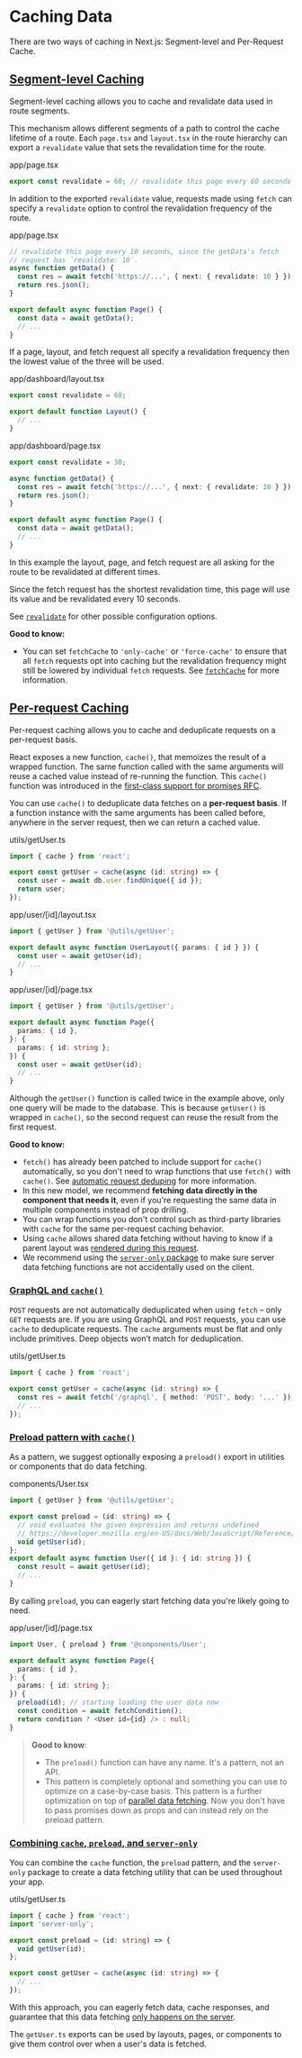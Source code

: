 # Caching Data

There are two ways of caching in Next.js: Segment-level and Per-Request Cache.

## [Segment-level Caching](#segment-level-caching)

Segment-level caching allows you to cache and revalidate data used in route segments.

This mechanism allows different segments of a path to control the cache lifetime of a route. Each `page.tsx` and `layout.tsx` in the route hierarchy can export a `revalidate` value that sets the revalidation time for the route.

app/page.tsx

```ts
export const revalidate = 60; // revalidate this page every 60 seconds
```

In addition to the exported `revalidate` value, requests made using `fetch` can specify a `revalidate` option to control the revalidation frequency of the route.

app/page.tsx

```ts
// revalidate this page every 10 seconds, since the getData's fetch
// request has `revalidate: 10`.
async function getData() {
  const res = await fetch('https://...', { next: { revalidate: 10 } });
  return res.json();
}

export default async function Page() {
  const data = await getData();
  // ...
}
```

If a page, layout, and fetch request all specify a revalidation frequency then the lowest value of the three will be used.

app/dashboard/layout.tsx

```ts
export const revalidate = 60;

export default function Layout() {
  // ...
}
```

app/dashboard/page.tsx

```ts
export const revalidate = 30;

async function getData() {
  const res = await fetch('https://...', { next: { revalidate: 10 } });
  return res.json();
}

export default async function Page() {
  const data = await getData();
  // ...
}
```

In this example the layout, page, and fetch request are all asking for the route to be revalidated at different times.

Since the fetch request has the shortest revalidation time, this page will use its value and be revalidated every 10 seconds.

See [`revalidate`](https://nextjs.org/docs/app/api-reference/file-conventions/route-segment-config#revalidate) for other possible configuration options.

**Good to know:**

- You can set `fetchCache` to `'only-cache'` or `'force-cache'` to ensure that all `fetch` requests opt into caching but the revalidation frequency might still be lowered by individual `fetch` requests. See [`fetchCache`](https://nextjs.org/docs/app/api-reference/file-conventions/route-segment-config#fetchCache) for more information.

## [Per-request Caching](#per-request-caching)

Per-request caching allows you to cache and deduplicate requests on a per-request basis.

React exposes a new function, `cache()`, that memoizes the result of a wrapped function. The same function called with the same arguments will reuse a cached value instead of re-running the function. This `cache()` function was introduced in the [first-class support for promises RFC](https://github.com/acdlite/rfcs/blob/first-class-promises/text/0000-first-class-support-for-promises.md).

You can use `cache()` to deduplicate data fetches on a **per-request basis**. If a function instance with the same arguments has been called before, anywhere in the server request, then we can return a cached value.

utils/getUser.ts

```ts
import { cache } from 'react';

export const getUser = cache(async (id: string) => {
  const user = await db.user.findUnique({ id });
  return user;
});
```

app/user/\[id\]/layout.tsx

```ts
import { getUser } from '@utils/getUser';

export default async function UserLayout({ params: { id } }) {
  const user = await getUser(id);
  // ...
}
```

app/user/\[id\]/page.tsx

```ts
import { getUser } from '@utils/getUser';

export default async function Page({
  params: { id },
}: {
  params: { id: string };
}) {
  const user = await getUser(id);
  // ...
}
```

Although the `getUser()` function is called twice in the example above, only one query will be made to the database. This is because `getUser()` is wrapped in `cache()`, so the second request can reuse the result from the first request.

**Good to know:**

- `fetch()` has already been patched to include support for `cache()` automatically, so you don't need to wrap functions that use `fetch()` with `cache()`. See [automatic request deduping](https://nextjs.org/docs/app/building-your-application/data-fetching#automatic-fetch-request-deduping) for more information.
- In this new model, we recommend **fetching data directly in the component that needs it**, even if you're requesting the same data in multiple components instead of prop drilling.
- You can wrap functions you don't control such as third-party libraries with `cache` for the same per-request caching behavior.
- Using `cache` allows shared data fetching without having to know if a parent layout was [rendered during this request](https://nextjs.org/docs/app/building-your-application/routing#partial-rendering).
- We recommend using the [`server-only` package](/docs/getting-started/react-essentials#keeping-server-only-code-out-of-client-components-poisoning) to make sure server data fetching functions are not accidentally used on the client.

### [GraphQL and `cache()`](#graphql-and-cache)

`POST` requests are not automatically deduplicated when using `fetch` – only `GET` requests are. If you are using GraphQL and `POST` requests, you can use `cache` to deduplicate requests. The `cache` arguments must be flat and only include primitives. Deep objects won’t match for deduplication.

utils/getUser.ts

```ts
import { cache } from 'react';

export const getUser = cache(async (id: string) => {
  const res = await fetch('/graphql', { method: 'POST', body: '...' });
  // ...
});
```

### [Preload pattern with `cache()`](#preload-pattern-with-cache)

As a pattern, we suggest optionally exposing a `preload()` export in utilities or components that do data fetching.

components/User.tsx

```ts
import { getUser } from '@utils/getUser';

export const preload = (id: string) => {
  // void evaluates the given expression and returns undefined
  // https://developer.mozilla.org/en-US/docs/Web/JavaScript/Reference/Operators/void
  void getUser(id);
};
export default async function User({ id }: { id: string }) {
  const result = await getUser(id);
  // ...
}
```

By calling `preload`, you can eagerly start fetching data you're likely going to need.

app/user/\[id\]/page.tsx

```ts
import User, { preload } from '@components/User';

export default async function Page({
  params: { id },
}: {
  params: { id: string };
}) {
  preload(id); // starting loading the user data now
  const condition = await fetchCondition();
  return condition ? <User id={id} /> : null;
}
```

> **Good to know**:
>
> - The `preload()` function can have any name. It's a pattern, not an API.
> - This pattern is completely optional and something you can use to optimize on a case-by-case basis. This pattern is a further optimization on top of [parallel data fetching](https://nextjs.org/docs/app/building-your-application/data-fetching/fetching#parallel-data-fetching). Now you don't have to pass promises down as props and can instead rely on the preload pattern.

### [Combining `cache`, `preload`, and `server-only`](#combining-cache-preload-and-server-only)

You can combine the `cache` function, the `preload` pattern, and the `server-only` package to create a data fetching utility that can be used throughout your app.

utils/getUser.ts

```ts
import { cache } from 'react';
import 'server-only';

export const preload = (id: string) => {
  void getUser(id);
};

export const getUser = cache(async (id: string) => {
  // ...
});
```

With this approach, you can eagerly fetch data, cache responses, and guarantee that this data fetching [only happens on the server](/docs/getting-started/react-essentials#keeping-server-only-code-out-of-client-components-poisoning).

The `getUser.ts` exports can be used by layouts, pages, or components to give them control over when a user's data is fetched.
